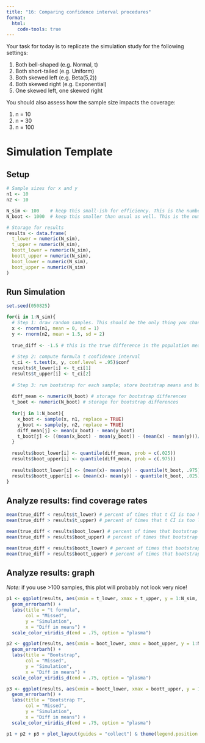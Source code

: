 ```yaml
---
title: "16: Comparing confidence interval procedures"
format: 
  html:
    code-tools: true
---
```


Your task for today is to replicate the simulation study for the following settings:

1. Both bell-shaped (e.g. Normal, t)
2. Both short-tailed (e.g. Uniform)
3. Both skewed left (e.g. Beta(5,2))
4. Both skewed right (e.g. Exponential)
5. One skewed left, one skewed right

You should also assess how the sample size impacts the coverage: 

1. n = 10
2. n = 30
3. n = 100

# Simulation Template

## Setup 

```r
# Sample sizes for x and y
n1 <- 10
n2 <- 10

N_sim <- 100    # keep this small-ish for efficiency. This is the number of times you will draw new samples
N_boot <- 1000  # keep this smaller than usual as well. This is the number of bootstrap simulations you will run for each pair of samples

# Storage for results
results <- data.frame( 
  t_lower = numeric(N_sim),
  t_upper = numeric(N_sim), 
  boott_lower = numeric(N_sim), 
  boott_upper = numeric(N_sim), 
  boot_lower = numeric(N_sim),
  boot_upper = numeric(N_sim)
)

```

## Run Simulation

```r
set.seed(050825)

for(i in 1:N_sim){
  # Step 1: draw random samples. This should be the only thing you change within this chunk between the simulations
  x <- rnorm(n1, mean = 0, sd = 1)
  y <- rnorm(n2, mean = 1.5, sd = 2)
  
  true_diff <- -1.5 # this is the true difference in the population means (x - y)
  
  # Step 2: compute formula t confidence interval
  t_ci <- t.test(x, y, conf.level = .95)$conf
  results$t_lower[i] <- t_ci[1]
  results$t_upper[i] <- t_ci[2]
  
  # Step 3: run bootstrap for each sample; store bootstrap means and bootstrap t's
  
  diff_mean <- numeric(N_boot) # storage for bootstrap differences
  t_boot <- numeric(N_boot) # storage for bootstrap differences
  
  for(j in 1:N_boot){
    x_boot <- sample(x, n1, replace = TRUE)
    y_boot <- sample(y, n2, replace = TRUE)
    diff_mean[j] <- mean(x_boot) - mean(y_boot)
    t_boot[j] <- ((mean(x_boot) - mean(y_boot)) - (mean(x) - mean(y)))/sqrt(var(x_boot)/n1 + var(y_boot)/n2)
  }
  
  results$boot_lower[i] <- quantile(diff_mean, prob = c(.025))
  results$boot_upper[i] <- quantile(diff_mean, prob = c(.975))
  
  results$boott_lower[i] <- (mean(x)- mean(y)) - quantile(t_boot, .975)*sqrt(var(x)/n1 + var(y)/n2)
  results$boott_upper[i] <- (mean(x)- mean(y)) - quantile(t_boot, .025)*sqrt(var(x)/n1 + var(y)/n2)
}
```

## Analyze results: find coverage rates

```r
mean(true_diff < results$t_lower) # percent of times that t CI is too high
mean(true_diff > results$t_upper) # percent of times that t CI is too low

mean(true_diff < results$boot_lower) # percent of times that bootstrap CI is too high
mean(true_diff > results$boot_upper) # percent of times that bootstrap CI is too low

mean(true_diff < results$boott_lower) # percent of times that bootstrap T CI is too high
mean(true_diff > results$boott_upper) # percent of times that bootstrap T CI is too low
```

## Analyze results: graph

*Note:* if you use >100 samples, this plot will probably not look very nice! 

```r
p1 <- ggplot(results, aes(xmin = t_lower, xmax = t_upper, y = 1:N_sim, col = (true_diff < t_lower )| (true_diff > t_upper))) +
  geom_errorbarh() +
  labs(title = "t formula", 
       col = "Missed", 
       y = "Simulation", 
       x = "Diff in means") + 
  scale_color_viridis_d(end = .75, option = "plasma")

p2 <- ggplot(results, aes(xmin = boot_lower, xmax = boot_upper, y = 1:N_sim, col = (true_diff < boot_lower )| (true_diff > boot_upper))) +
  geom_errorbarh() +
  labs(title = "Bootstrap",
       col = "Missed",
       y = "Simulation", 
       x = "Diff in means") + 
  scale_color_viridis_d(end = .75, option = "plasma")

p3 <- ggplot(results, aes(xmin = boott_lower, xmax = boott_upper, y = 1:N_sim, col = (true_diff < boott_lower )| (true_diff > boott_upper))) +
  geom_errorbarh() +
  labs(title = "Bootstrap T",
       col = "Missed", 
       y = "Simulation", 
       x = "Diff in means") + 
  scale_color_viridis_d(end = .75, option = "plasma")

p1 + p2 + p3 + plot_layout(guides = "collect") & theme(legend.position = "bottom")
```
